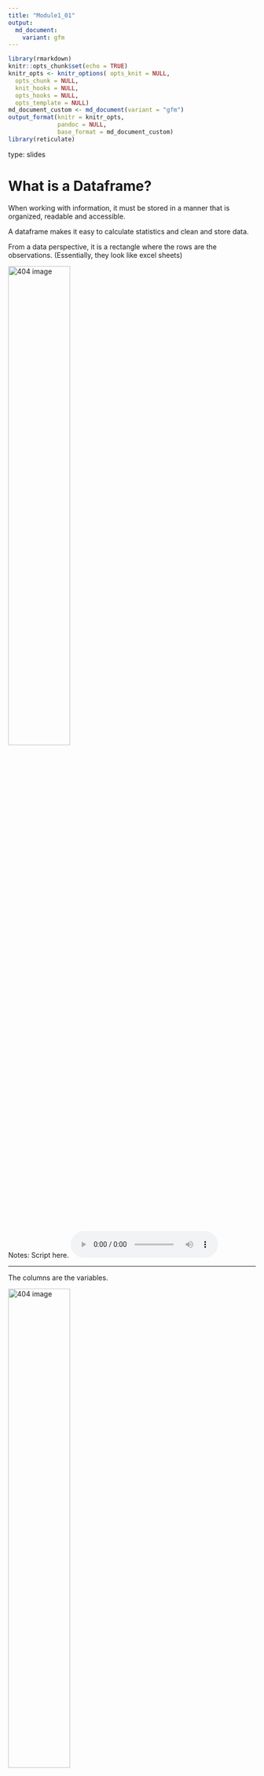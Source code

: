 ```yaml
---
title: "Module1_01"
output: 
  md_document:
    variant: gfm
---
```


```r
library(rmarkdown)
knitr::opts_chunk$set(echo = TRUE)
knitr_opts <- knitr_options( opts_knit = NULL,
  opts_chunk = NULL,
  knit_hooks = NULL,
  opts_hooks = NULL,
  opts_template = NULL)
md_document_custom <- md_document(variant = "gfm")
output_format(knitr = knitr_opts,
              pandoc = NULL,
              base_format = md_document_custom)
library(reticulate)
```


type: slides


# What is a Dataframe?

When working with information, it must be stored in a manner that is organized, readable and accessible.    

A dataframe makes it easy to calculate statistics and clean and store data.

From a data perspective, it is a rectangle where the rows are the observations. 
(Essentially, they look like excel sheets)

<img src='static/module1/df_obs.png' width="50%" alt="404 image"/>


Notes: Script here.
<html>
<audio controls >
  <source src="static/placeholder_audio.mp3" />
</audio></html>

---
 
The columns are the variables.

<img src='static/module1/df_vars.png' width="50%" alt="404 image"/>


Notes: Script here.
<html>
<audio controls >
  <source src="static/placeholder_audio.mp3" />
</audio></html>

---

# Enter Pandas

<img src='static/module1/pandas.gif' width="50%" alt="404 image"/>

Notes: Script here.
<html>
<audio controls >
  <source src="static/placeholder_audio.mp3" />
</audio></html>

---

## Importing Pandas

To analyze dataframes, we need to make sure that we import something called `pandas`. This will help us store and manipulate dataframes. 

Before we start writing any valuable code, we need to import pandas. 

```python
import pandas as pd
```

Notes: Script here.
<html>
<audio controls >
  <source src="static/placeholder_audio.mp3" />
</audio></html>

---

## Reading in Data

Next we can bring in our data  named `candybars` which is stored as a `.csv` with the following code:

```python
df = pd.read_csv('candybars.csv')
```

let's break this up:

`pd`: this is the short form for pandas, which we are using to manipulate our dataframes.  
`read_csv()`: The tool that does the job and, in this case, it is reading in the `csv` file named `candybars.csv`.   
`df`: The dataframe is now saved as an object called `df`

In these slides you can differentiate between what we typed in (our code) in light gray and the output of this will be coloured in a dark grey background. 

You can see what the object `df` looks like on the next slide. 

Notes: Script here.
<html>
<audio controls >
  <source src="static/placeholder_audio.mp3" />
</audio></html>

---

```python
df
```

Notes: Script here.
<html>
<audio controls >
  <source src="static/placeholder_audio.mp3" />
</audio></html>

---

From this dataframe, we can see that there are 25 different candy bars and 10 columns.
We can obtain the names of the columns using this code:

```python
df.columns
```

Or if you wanted to see the dimensions of the whole dataframe you could code the following:

```python
df.shape
```


Breaking up this code it just means "From our dataframe that we saved as `df` tell me the  `columns` or tell me the `shape`".


Notes: Script here.
<html>
<audio controls >
  <source src="static/placeholder_audio.mp3" />
</audio></html>

---

Another important method to know is what if we don't want to output the whole table   
We can then specify how many rows of the dataset to show with `df.head()`

```python
df.head(2)
```


This specifies only 2 rows will be shown. We can specify any number of rows within the brackets or we can leave it empty which will default to 5 rows.


```python
df.head()
```



Notes: Script here.
<html>
<audio controls >
  <source src="static/placeholder_audio.mp3" />
</audio></html>

---

# let’s apply what we learned!

Notes: Script here
<html>
<audio controls >
  <source src="static/placeholder_audio.mp3" />
</audio></html>
